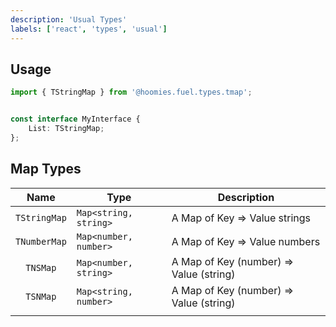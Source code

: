 ```yaml
---
description: 'Usual Types'
labels: ['react', 'types', 'usual']
---
```


## Usage

```ts
import { TStringMap } from '@hoomies.fuel.types.tmap';


const interface MyInterface {
    List: TStringMap;
};
```

## Map Types

|     Name     | Type                  | Description                             |
| :----------: | --------------------- | --------------------------------------- |
| `TStringMap` | `Map<string, string>` | A Map of Key => Value strings           |
| `TNumberMap` | `Map<number, number>` | A Map of Key => Value numbers           |
|   `TNSMap`   | `Map<number, string>` | A Map of Key (number) => Value (string) |
|   `TSNMap`   | `Map<string, number>` | A Map of Key (number) => Value (string) |
|              |                       |                                         |
